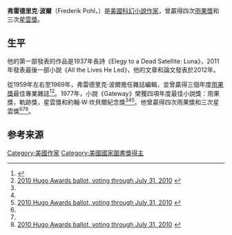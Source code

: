 {{Infobox writer
| name        = 弗雷德里克·波爾<br />Frederik Pohl
| image       = Frederik Pohl Eaton 2008-05-17.png
| imagesize   = 200px
| caption     = 
| pseudonym   = Edson McCann、Jordan Park、Elton V. Andrews、Paul Fleur、Lee Gregor、Warren F. Howard、Scott Mariner、Ernst Mason、James McCreigh、Dirk Wilson、Donald Stacy
| birth_name  = Frederik George Pohl, Jr.
| birth_date  = {{birth date|1919|11|26}}
| birth_place = 美國[[紐約市|紐約市]]
| death_date  = {{death date and age|2013|9|2|1919|11|26}}
| death_place = 美國[[伊利諾州|伊利諾州]]{{link-en|帕勒泰恩 (伊利諾州)|Palatine, Illinois|帕勒泰恩}}
| occupation  = [[小說家|小說家]]、短篇小說作家、散文作家、出版人、編輯、作家代理人
| genre       = [[科幻小說|科幻小說]]
| nationality = 美國
| period      = 1939年–2013年<!-- one poem publ. 1937-->
| awards      = {{awd |[[Campbell_Memorial_Award|Campbell Memorial Award]] |1978年、1985年}} 
{{awd |[[雨果獎|雨果獎]]|1978年}} 
{{awd |[[美國國家圖書獎|美國國家圖書獎]] |1980年}} 
{{awd |[[星雲獎|星雲獎]]|1976年、1977年}}
| influences   =
| influenced   =
| website      = {{URL|frederikpohl.com/}}
}}

'''弗雷德里克·波爾'''（Frederik Pohl，{{bd|1919年|11月26日|2013年|9月2日|catIdx=Pohl}}）是[[美國|美國]][[科幻小說|科幻小說]][[作家|作家]]，曾贏得四次[[雨果獎|雨果獎]]和三次[[星雲獎|星雲獎]]。

==生平==
他的第一部發表的作品是1937年長詩《Elegy to a Dead Satellite: Luna》，2011年發表最後一部小說《All the Lives He Led》，他的文章和論文發表於2012年。

從1959年左右至1969年，弗雷德里克·波爾擔任雜誌編輯，並曾贏得三個年度[[雨果獎|雨果獎]]最佳專業雜誌<ref name="#1">{{Cite web |url=http://thewaythefutureblogs.com/ |title=thewaythefutureblogs.com |access-date=2019-04-16 |archive-url=https://web.archive.org/web/20181223091926/http://thewaythefutureblogs.com/ |archive-date=2018-12-23 |dead-url=yes }}</ref><ref name=hugo2010>[http://www.aussiecon4.org.au/hugoawards/final_ballot.php 2010 Hugo Awards ballot, voting through July 31, 2010] {{webarchive|url=https://web.archive.org/web/20100616124559/http://www.aussiecon4.org.au/hugoawards/final_ballot.php |date=2010年6月16日 }}</ref>。1977年，小說《Gateway》榮獲四項年度最佳小說獎：雨果獎，軌跡獎，星雲獎和約翰·W·坎貝爾紀念獎<ref name=SFawards-pohl/><ref name="#1"/><ref name=hugo2010>[http://www.aussiecon4.org.au/hugoawards/final_ballot.php 2010 Hugo Awards ballot, voting through July 31, 2010] {{webarchive|url=https://web.archive.org/web/20100616124559/http://www.aussiecon4.org.au/hugoawards/final_ballot.php |date=2010年6月16日 }}</ref>。他曾贏得四次雨果獎和三次星雲獎<ref name=SFawards-pohl/><ref name="#1"/><ref name=hugo2010>[http://www.aussiecon4.org.au/hugoawards/final_ballot.php 2010 Hugo Awards ballot, voting through July 31, 2010] {{webarchive|url=https://web.archive.org/web/20100616124559/http://www.aussiecon4.org.au/hugoawards/final_ballot.php |date=2010年6月16日 }}</ref>。

== 参考来源 ==
{{reflist}}

{{雨果奖最佳长篇小说}}
{{Authority control}}
{{DEFAULTSORT:Pohl, Frederik}}

[[Category:美國作家|Category:美國作家]]
[[Category:美國國家圖書獎得主|Category:美國國家圖書獎得主]]